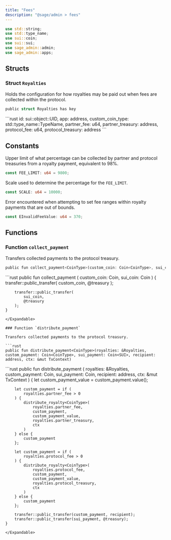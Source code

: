 ```yaml
---
title: "Fees"
description: "@sage/admin > fees"
---
```


```rust
use std::string;
use std::type_name;
use sui::coin;
use sui::sui;
use sage_admin::admin;
use sage_admin::apps;
```

## Structs

### Struct `Royalties`

Holds the configuration for how royalties may be paid out when fees are collected within the protocol.

```rust
public struct Royalties has key
```

<Expandable title="Fields">
  ```rust
    id: sui::object::UID,
    app: address,
    custom_coin_type: std::type_name::TypeName,
    partner_fee: u64,
    partner_treasury: address,
    protocol_fee: u64,
    protocol_treasury: address
  ```
</Expandable>

## Constants

Upper limit of what percentage can be collected by partner and protocol treasuries from a royalty payment, equivalent to 98%.

```rust
const FEE_LIMIT: u64 = 9800;
```

Scale used to determine the percentage for the `FEE_LIMIT`.

```rust
const SCALE: u64 = 10000;
```

Error encountered when attempting to set fee ranges within royalty payments that are out of bounds.

```rust
const EInvalidFeeValue: u64 = 370;
```

## Functions

### Function `collect_payment`

Transfers collected payments to the protocol treasury.

```rust
public fun collect_payment<CoinType>(custom_coin: Coin<CoinType>, sui_coin: Coin<SUI>)
```

<Expandable title="Implementation">
  ```rust
    public fun collect_payment<CoinType> (
        custom_coin: Coin<CoinType>,
        sui_coin: Coin<SUI>
    ) {
        transfer::public_transfer(
            custom_coin,
            @treasury
        );
  
        transfer::public_transfer(
            sui_coin,
            @treasury
        );
    }
  ```
</Expandable>

### Function `distribute_payment`

Transfers collected payments to the protocol treasury.

```rust
public fun distribute_payment<CoinType>(royalties: &Royalties, custom_payment: Coin<CoinType>, sui_payment: Coin<SUI>, recipient: address, ctx: &mut TxContext)
```

<Expandable title="Implementation">
  ```rust
    public fun distribute_payment<CoinType> (
        royalties: &Royalties,
        custom_payment: Coin<CoinType>,
        sui_payment: Coin<SUI>,
        recipient: address,
        ctx: &mut TxContext
    ) {
        let custom_payment_value = custom_payment.value();
  
        let custom_payment = if (
            royalties.partner_fee > 0
        ) {
            distribute_royalty<CoinType>(
                royalties.partner_fee,
                custom_payment,
                custom_payment_value,
                royalties.partner_treasury,
                ctx
            )
        } else {
            custom_payment
        };
  
        let custom_payment = if (
            royalties.protocol_fee > 0
        ) {
            distribute_royalty<CoinType>(
                royalties.protocol_fee,
                custom_payment,
                custom_payment_value,
                royalties.protocol_treasury,
                ctx
            )
        } else {
            custom_payment
        };
  
        transfer::public_transfer(custom_payment, recipient);
        transfer::public_transfer(sui_payment, @treasury);
    }
  ```
</Expandable>